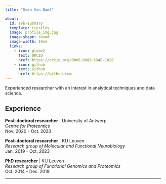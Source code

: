 ```yaml
---
title: "Sven Van Bael"

about:
  id: svb-summary
  template: trestles
  image: profile_img.jpg
  image-shape: round
  image-width: 10em
  links:
    - icon: globe2
      text: ORCID
      href: https://orcid.org/0000-0002-6948-1020
    - icon: github
      text: Github
      href: https://github.com
---
```


:::{#svb-summary}
Experienced researcher with an interest in analytical techniques and data science.

## Experience

**Post-doctoral researcher** | University of Antwerp <br>
*Centre for Proteomics* <br>
Nov. 2020 - Oct. 2023

**Post-doctoral researcher** | KU Leuven <br>
*Research group of Molecular and Functional Neurobiology* <br>
Jan. 2019 - Oct. 2023

**PhD researcher** | KU Leuven <br>
*Research group of Functional Genomics and Proteomics* <br>
Oct. 2014 - Dec. 2018

:::
---
